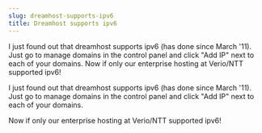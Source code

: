 ```yaml
---
slug: dreamhost-supports-ipv6
title: Dreamhost supports ipv6
---
```

<p>I just found out that dreamhost supports ipv6 (has done since March '11). Just go to manage domains in the control panel and click "Add IP" next to each of your domains. Now if only our enterprise hosting at Verio/NTT supported ipv6!</p>


<!--truncate-->
I just found out that dreamhost supports ipv6 (has done since March '11). Just go to manage domains in the control panel and click "Add IP" next to each of your domains.  

Now if only our enterprise hosting at Verio/NTT supported ipv6!  

